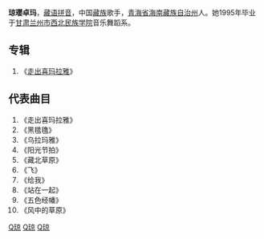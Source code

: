 '''琼瓔卓玛'''{{BD|1972年|8月7日|catIdx=Q琼}}，[[藏语拼音|藏语拼音]]{{lang|it|Chongshol Dolma}}，中国[[藏族|藏族]]歌手，[[青海省|青海省]][[海南藏族自治州|海南藏族自治州]]人。她1995年毕业于[[甘肃|甘肃]][[兰州市|兰州市]][[西北民族学院|西北民族学院]]音乐舞蹈系。{{来源请求|她是21世纪初最有名的藏族女歌手之一。}}

== 专辑 ==
# 《[[走出喜玛拉雅|走出喜玛拉雅]]》

== 代表曲目 ==
# 《走出喜玛拉雅》
# 《黑氆氇》
# 《乌拉玛雅》
# 《阳光节拍》
# 《藏北草原》
# 《飞》
# 《给我》
# 《站在一起》
# 《五色经幡》
# 《风中的草原》

{{singer-stub}}

[[Category:海南州人|Q琼]]
[[Category:藏族歌手|Q琼]]
[[Category:西北民族大学校友|Q琼]]